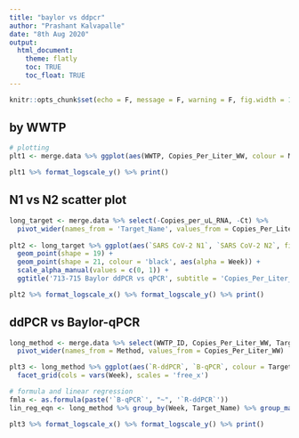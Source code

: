 ```yaml
---
title: "baylor vs ddpcr"
author: "Prashant Kalvapalle"
date: "8th Aug 2020"
output: 
  html_document:
    theme: flatly
    toc: TRUE
    toc_float: TRUE
---
```


```r
knitr::opts_chunk$set(echo = F, message = F, warning = F, fig.width = 12)
```

## by WWTP

```r
# plotting
plt1 <- merge.data %>% ggplot(aes(WWTP, Copies_Per_Liter_WW, colour = Method)) + geom_point() + facet_grid(rows = vars(Target_Name), cols = vars(Week), scales = 'free_y') + ggtitle('713-715 Baylor ddPCR vs qPCR')

plt1 %>% format_logscale_y() %>% print()
```

## N1 vs N2 scatter plot


```r

long_target <- merge.data %>% select(-Copies_per_uL_RNA, -Ct) %>% 
  pivot_wider(names_from = 'Target_Name', values_from = Copies_Per_Liter_WW)
  
plt2 <- long_target %>% ggplot(aes(`SARS CoV-2 N1`, `SARS CoV-2 N2`, fill = Method, colour = Method)) + 
  geom_point(shape = 19) +
  geom_point(shape = 21, colour = 'black', aes(alpha = Week)) + 
  scale_alpha_manual(values = c(0, 1)) +
  ggtitle('713-715 Baylor ddPCR vs qPCR', subtitle = 'Copies_Per_Liter_WW')

plt2 %>% format_logscale_x() %>% format_logscale_y() %>% print()
```

## ddPCR vs Baylor-qPCR

```r
long_method <- merge.data %>% select(WWTP_ID, Copies_Per_Liter_WW, Target_Name, Method, Week) %>% 
  pivot_wider(names_from = Method, values_from = Copies_Per_Liter_WW)

plt3 <- long_method %>% ggplot(aes(`R-ddPCR`, `B-qPCR`, colour = Target_Name)) + geom_point() + ggtitle('713-715 Baylor ddPCR vs qPCR', subtitle = 'Copies_Per_Liter_WW') + geom_smooth(method = lm) + geom_abline(slope = 1, intercept = 0) + 
  facet_grid(cols = vars(Week), scales = 'free_x')

# formula and linear regression
fmla <- as.formula(paste('`B-qPCR`', "~", '`R-ddPCR`'))
lin_reg_eqn <- long_method %>% group_by(Week, Target_Name) %>% group_map(~lm(fmla, data = .) %>% lm_eqn(.))

plt3 %>% format_logscale_x() %>% format_logscale_y() %>% print()
```


